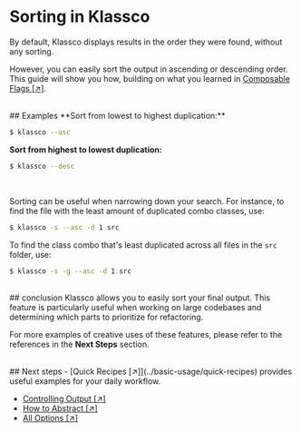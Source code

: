 # Sorting in Klassco
By default, Klassco displays results in the order they were found, without any
sorting.

However, you can easily sort the output in ascending or descending order. This
guide will show you how, building on what you learned in [Composable Flags
[&#8599;]](../core-concepts/key-features).


<br />
## Examples
**Sort from lowest to highest duplication:**

```bash
$ klassco --asc
```

**Sort from highest to lowest duplication:**

```bash
$ klassco --desc
```

<br />

Sorting can be useful when narrowing down your search. For instance, to find
the file with the least amount of duplicated combo classes, use:

```bash
$ klassco -s --asc -d 1 src
```

To find the class combo that's least duplicated across all files in the `src`
folder, use:

```bash
$ klassco -s -g --asc -d 1 src
```

<br />
## conclusion
Klassco allows you to easily sort your final output. This feature is
particularly useful when working on large codebases and determining which
parts to prioritize for refactoring.

For more examples of creative uses of these features, please refer to the
references in the **Next Steps** section.


<br />
## Next steps
- [Quick Recipes [&#8599;]](../basic-usage/quick-recipes) provides useful
  examples for your daily workflow.

- [Controlling Output [&#8599;]](../options/display)
- [How to Abstract [&#8599;]](../core-concepts/how-to-abstract)
- [All Options [&#8599;]](../options)
